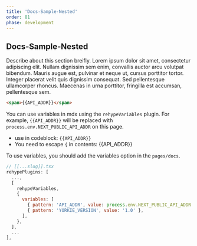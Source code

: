 ```yaml
---
title: 'Docs-Sample-Nested'
order: 81
phase: development
---
```


## Docs-Sample-Nested

Describe about this section breifly. Lorem ipsum dolor sit amet, consectetur adipiscing elit. Nullam dignissim sem enim, convallis auctor arcu volutpat bibendum. Mauris augue est, pulvinar et neque ut, cursus porttitor tortor. Integer placerat velit quis dignissim consequat. Sed pellentesque ullamcorper rhoncus. Maecenas in urna porttitor, fringilla est accumsan, pellentesque sem.

```html
<span>{{API_ADDR}}</span>
```

You can use variables in mdx using the `rehypeVariables` plugin. 
For example, `{{API_ADDR}}` will be replaced with `process.env.NEXT_PUBLIC_API_ADDR` on this page.

- use in codeblock: `{{API_ADDR}}`
- You need to escape `{` in contents: \{\{API_ADDR\}\}

To use variables, you should add the variables option in the `pages/docs`.

```js
// [[...slug]].tsx 
rehypePlugins: [
  ...,
  [
    rehypeVariables,
    {
      variables: [
        { pattern: 'API_ADDR', value: process.env.NEXT_PUBLIC_API_ADDR },
        { pattern: 'YORKIE_VERSION', value: '1.0' },
      ],
    },
  ],
  ...
],
```
